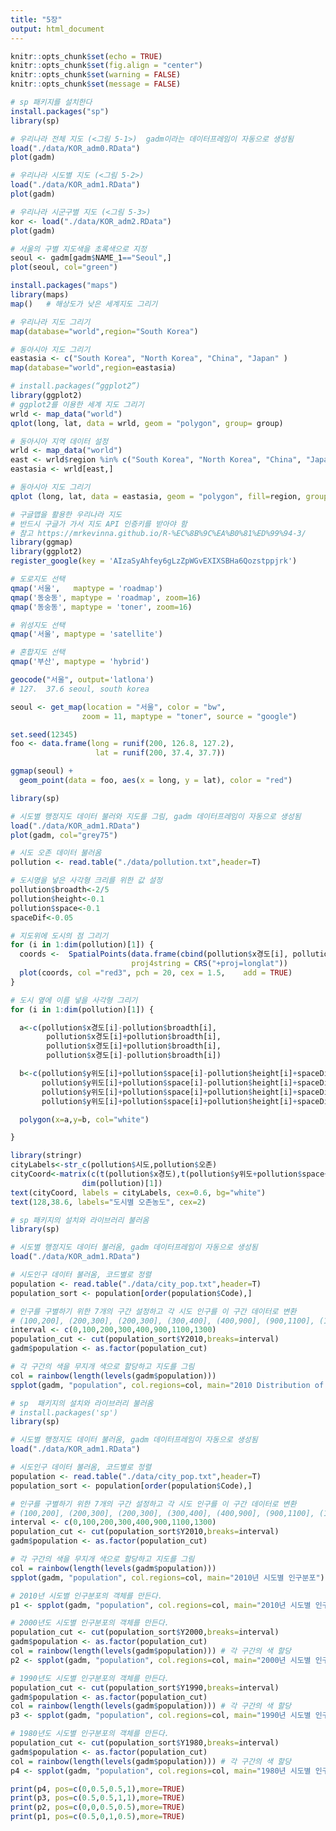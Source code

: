 ---
title: "5장"
output: html_document
---

```{r setup, include=FALSE}
knitr::opts_chunk$set(echo = TRUE)
knitr::opts_chunk$set(fig.align = "center")
knitr::opts_chunk$set(warning = FALSE)
knitr::opts_chunk$set(message = FALSE)
```

```{r}
# sp 패키지를 설치한다
install.packages("sp")
library(sp)
```

```{r}
# 우리나라 전체 지도 (<그림 5-1>)  gadm이라는 데이터프레임이 자동으로 생성됨
load("./data/KOR_adm0.RData")
plot(gadm)
```

```{r}
# 우리나라 시도별 지도 (<그림 5-2>)
load("./data/KOR_adm1.RData")
plot(gadm)
```
```{r}
# 우리나라 시군구별 지도 (<그림 5-3>)
kor <- load("./data/KOR_adm2.RData")
plot(gadm)
```

```{r}
# 서울의 구별 지도색을 초록색으로 지정
seoul <- gadm[gadm$NAME_1=="Seoul",]
plot(seoul, col="green")
```


```{r}
install.packages("maps")
library(maps)
map()   # 해상도가 낮은 세계지도 그리기
```

```{r}
# 우리나라 지도 그리기
map(database="world",region="South Korea")
```


```{r}
# 동아시아 지도 그리기
eastasia <- c("South Korea", "North Korea", "China", "Japan" )
map(database="world",region=eastasia)

```

```{r}
# install.packages(“ggplot2”)
library(ggplot2)
# ggplot2를 이용한 세계 지도 그리기
wrld <- map_data("world")
qplot(long, lat, data = wrld, geom = "polygon", group= group)
```


```{r}
# 동아시아 지역 데이터 설정
wrld <- map_data("world")
east <- wrld$region %in% c("South Korea", "North Korea", "China", "Japan" )
eastasia <- wrld[east,]

# 동아시아 지도 그리기
qplot (long, lat, data = eastasia, geom = "polygon", fill=region, group= group)
```

```{r}
# 구글맵을 활용한 우리나라 지도
# 반드시 구글가 가서 지도 API 인증키를 받아야 함
# 참고 https://mrkevinna.github.io/R-%EC%8B%9C%EA%B0%81%ED%99%94-3/
library(ggmap)
library(ggplot2)
register_google(key = 'AIzaSyAhfey6gLzZpWGvEXIXSBHa6Qozstppjrk')

# 도로지도 선택
qmap('서울',   maptype = 'roadmap')
qmap('동숭동', maptype = 'roadmap', zoom=16)
qmap('동숭동', maptype = 'toner', zoom=16)

# 위성지도 선택
qmap('서울', maptype = 'satellite')

# 혼합지도 선택
qmap('부산', maptype = 'hybrid')

geocode("서울", output='latlona')
# 127.  37.6 seoul, south korea

seoul <- get_map(location = "서울", color = "bw",
                zoom = 11, maptype = "toner", source = "google")

set.seed(12345)
foo <- data.frame(long = runif(200, 126.8, 127.2),
                   lat = runif(200, 37.4, 37.7))

ggmap(seoul) +
  geom_point(data = foo, aes(x = long, y = lat), color = "red")

```


```{r}
library(sp)

# 시도별 행정지도 데이터 불러와 지도를 그림, gadm 데이터프레임이 자동으로 생성됨
load("./data/KOR_adm1.RData")
plot(gadm, col="grey75")

# 시도 오존 데이터 불러옴
pollution <- read.table("./data/pollution.txt",header=T)

# 도시명을 넣은 사각형 크리를 위한 값 설정
pollution$broadth<-2/5
pollution$height<-0.1
pollution$space<-0.1
spaceDif<-0.05

# 지도위에 도시의 점 그리기
for (i in 1:dim(pollution)[1]) {
  coords <-  SpatialPoints(data.frame(cbind(pollution$x경도[i], pollution$y위도[i])), 
                           proj4string = CRS("+proj=longlat"))
  plot(coords, col ="red3", pch = 20, cex = 1.5,    add = TRUE)
}

# 도시 옆에 이름 넣을 사각형 그리기
for (i in 1:dim(pollution)[1]) {

  a<-c(pollution$x경도[i]-pollution$broadth[i],
        pollution$x경도[i]+pollution$broadth[i],
        pollution$x경도[i]+pollution$broadth[i],
        pollution$x경도[i]-pollution$broadth[i])

  b<-c(pollution$y위도[i]+pollution$space[i]-pollution$height[i]+spaceDif,
       pollution$y위도[i]+pollution$space[i]-pollution$height[i]+spaceDif,
       pollution$y위도[i]+pollution$space[i]+pollution$height[i]+spaceDif,
       pollution$y위도[i]+pollution$space[i]+pollution$height[i]+spaceDif)

  polygon(x=a,y=b, col="white")  

}

library(stringr)
cityLabels<-str_c(pollution$시도,pollution$오존)
cityCoord<-matrix(c(t(pollution$x경도),t(pollution$y위도+pollution$space+spaceDif)),
                dim(pollution)[1])
text(cityCoord, labels = cityLabels, cex=0.6, bg="white")
text(128,38.6, labels="도시별 오존농도", cex=2)
```

```{r}
# sp 패키지의 설치와 라이브러리 불러옴
library(sp)

# 시도별 행정지도 데이터 불러옴, gadm 데이터프레임이 자동으로 생성됨
load("./data/KOR_adm1.RData")

# 시도인구 데이터 불러옴, 코드별로 정렬
population <- read.table("./data/city_pop.txt",header=T)
population_sort <- population[order(population$Code),]

# 인구를 구별하기 위한 7개의 구간 설정하고 각 시도 인구를 이 구간 데이터로 변환
# (100,200], (200,300], (200,300], (300,400], (400,900], (900,1100], (1100, 1300]
interval <- c(0,100,200,300,400,900,1100,1300)
population_cut <- cut(population_sort$Y2010,breaks=interval)
gadm$population <- as.factor(population_cut)

# 각 구간의 색을 무지개 색으로 할당하고 지도를 그림
col = rainbow(length(levels(gadm$population)))
spplot(gadm, "population", col.regions=col, main="2010 Distribution of population")
```
```{r}
# sp  패키지의 설치와 라이브러리 불러옴
# install.packages('sp') 
library(sp) 

# 시도별 행정지도 데이터 불러옴, gadm 데이터프레임이 자동으로 생성됨
load("./data/KOR_adm1.RData")

# 시도인구 데이터 불러옴, 코드별로 정렬
population <- read.table("./data/city_pop.txt",header=T)
population_sort <- population[order(population$Code),]

# 인구를 구별하기 위한 7개의 구간 설정하고 각 시도 인구를 이 구간 데이터로 변환
# (100,200], (200,300], (200,300], (300,400], (400,900], (900,1100], (1100, 1300]
interval <- c(0,100,200,300,400,900,1100,1300)
population_cut <- cut(population_sort$Y2010,breaks=interval)
gadm$population <- as.factor(population_cut)

# 각 구간의 색을 무지개 색으로 할당하고 지도를 그림
col = rainbow(length(levels(gadm$population)))
spplot(gadm, "population", col.regions=col, main="2010년 시도별 인구분포")

# 2010년 시도별 인구분포의 객체를 만든다.
p1 <- spplot(gadm, "population", col.regions=col, main="2010년 시도별 인구분포")

# 2000년도 시도별 인구분포의 객체를 만든다.
population_cut <- cut(population_sort$Y2000,breaks=interval)
gadm$population <- as.factor(population_cut)
col = rainbow(length(levels(gadm$population))) # 각 구간의 색 할당
p2 <- spplot(gadm, "population", col.regions=col, main="2000년 시도별 인구분포")

# 1990년도 시도별 인구분포의 객체를 만든다.
population_cut <- cut(population_sort$Y1990,breaks=interval)
gadm$population <- as.factor(population_cut)
col = rainbow(length(levels(gadm$population))) # 각 구간의 색 할당
p3 <- spplot(gadm, "population", col.regions=col, main="1990년 시도별 인구분포")

# 1980년도 시도별 인구분포의 객체를 만든다.
population_cut <- cut(population_sort$Y1980,breaks=interval)
gadm$population <- as.factor(population_cut)
col = rainbow(length(levels(gadm$population))) # 각 구간의 색 할당
p4 <- spplot(gadm, "population", col.regions=col, main="1980년 시도별 인구분포")

print(p4, pos=c(0,0.5,0.5,1),more=TRUE)
print(p3, pos=c(0.5,0.5,1,1),more=TRUE)
print(p2, pos=c(0,0,0.5,0.5),more=TRUE)
print(p1, pos=c(0.5,0,1,0.5),more=TRUE)
```

